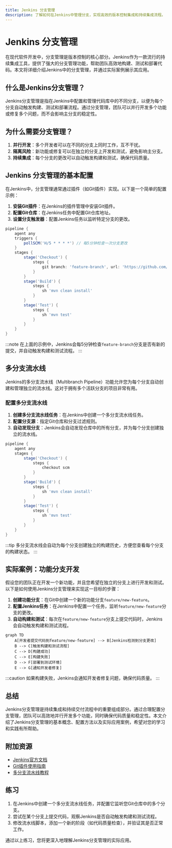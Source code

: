 ```yaml
---
title: Jenkins 分支管理
description: 了解如何在Jenkins中管理分支，实现高效的版本控制集成和持续集成流程。
---
```


# Jenkins 分支管理

在现代软件开发中，分支管理是版本控制的核心部分。Jenkins作为一款流行的持续集成工具，提供了强大的分支管理功能，帮助团队高效地构建、测试和部署代码。本文将详细介绍Jenkins中的分支管理，并通过实际案例展示其应用。

## 什么是Jenkins分支管理？

Jenkins分支管理是指在Jenkins中配置和管理代码库中的不同分支，以便为每个分支自动触发构建、测试和部署流程。通过分支管理，团队可以并行开发多个功能或修复多个问题，而不会影响主分支的稳定性。

## 为什么需要分支管理？

1. **并行开发**：多个开发者可以在不同的分支上同时工作，互不干扰。
2. **隔离风险**：新功能或修复可以在独立的分支上开发和测试，避免影响主分支。
3. **持续集成**：每个分支的更改可以自动触发构建和测试，确保代码质量。

## Jenkins 分支管理的基本配置

在Jenkins中，分支管理通常通过插件（如Git插件）实现。以下是一个简单的配置示例：

1. **安装Git插件**：在Jenkins的插件管理中安装Git插件。
2. **配置Git仓库**：在Jenkins任务中配置Git仓库地址。
3. **设置分支触发器**：配置Jenkins任务以监听特定分支的更改。

```groovy
pipeline {
    agent any
    triggers {
        pollSCM('H/5 * * * *') // 每5分钟检查一次分支更改
    }
    stages {
        stage('Checkout') {
            steps {
                git branch: 'feature-branch', url: 'https://github.com/your-repo.git'
            }
        }
        stage('Build') {
            steps {
                sh 'mvn clean install'
            }
        }
        stage('Test') {
            steps {
                sh 'mvn test'
            }
        }
    }
}
```

:::note
在上面的示例中，Jenkins会每5分钟检查`feature-branch`分支是否有新的提交，并自动触发构建和测试流程。
:::

## 多分支流水线

Jenkins的多分支流水线（Multibranch Pipeline）功能允许您为每个分支自动创建和管理独立的流水线。这对于拥有多个活跃分支的项目非常有用。

### 配置多分支流水线

1. **创建多分支流水线任务**：在Jenkins中创建一个多分支流水线任务。
2. **配置分支源**：指定Git仓库和分支过滤规则。
3. **自动发现分支**：Jenkins会自动发现仓库中的所有分支，并为每个分支创建独立的流水线。

```groovy
pipeline {
    agent any
    stages {
        stage('Checkout') {
            steps {
                checkout scm
            }
        }
        stage('Build') {
            steps {
                sh 'mvn clean install'
            }
        }
        stage('Test') {
            steps {
                sh 'mvn test'
            }
        }
    }
}
```

:::tip
多分支流水线会自动为每个分支创建独立的构建历史，方便您查看每个分支的构建状态。
:::

## 实际案例：功能分支开发

假设您的团队正在开发一个新功能，并且您希望在独立的分支上进行开发和测试。以下是如何使用Jenkins分支管理来实现这一目标的步骤：

1. **创建功能分支**：在Git中创建一个新的功能分支`feature/new-feature`。
2. **配置Jenkins任务**：在Jenkins中配置一个任务，监听`feature/new-feature`分支的更改。
3. **自动构建和测试**：每次在`feature/new-feature`分支上提交代码时，Jenkins会自动触发构建和测试流程。

```mermaid
graph TD
    A[开发者提交代码到feature/new-feature] --> B[Jenkins检测到分支更改]
    B --> C[触发构建和测试流程]
    C --> D[构建成功]
    C --> E[构建失败]
    D --> F[部署到测试环境]
    E --> G[通知开发者修复]
```

:::caution
如果构建失败，Jenkins会通知开发者修复问题，确保代码质量。
:::

## 总结

Jenkins分支管理是持续集成和持续交付流程中的重要组成部分。通过合理配置分支管理，团队可以高效地并行开发多个功能，同时确保代码质量和稳定性。本文介绍了Jenkins分支管理的基本概念、配置方法以及实际应用案例，希望对您的学习和实践有所帮助。

## 附加资源

- [Jenkins官方文档](https://www.jenkins.io/doc/)
- [Git插件使用指南](https://plugins.jenkins.io/git/)
- [多分支流水线教程](https://www.jenkins.io/doc/book/pipeline/multibranch/)

## 练习

1. 在Jenkins中创建一个多分支流水线任务，并配置它监听您Git仓库中的多个分支。
2. 尝试在某个分支上提交代码，观察Jenkins是否自动触发构建和测试流程。
3. 修改流水线脚本，添加一个新的阶段（如代码质量检查），并验证其是否正常工作。

通过以上练习，您将更深入地理解Jenkins分支管理的实际应用。